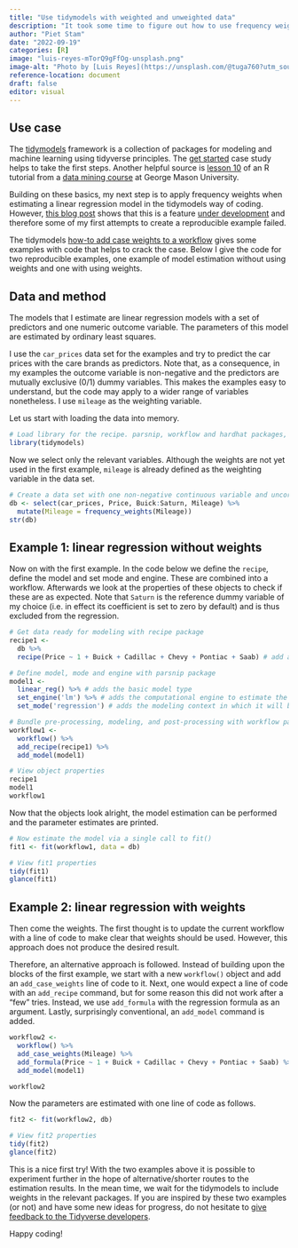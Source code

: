 ```yaml
---
title: "Use tidymodels with weighted and unweighted data"
description: "It took some time to figure out how to use frequency weights when fitting a model in the tidymodels framework. Here is the code to do that."
author: "Piet Stam"
date: "2022-09-19"
categories: [R]
image: "luis-reyes-mTorQ9gFfOg-unsplash.png"
image-alt: "Photo by [Luis Reyes](https://unsplash.com/@tuga760?utm_source=unsplash&utm_medium=referral&utm_content=creditCopyText) on [Unsplash](https://unsplash.com/s/photos/weights?utm_source=unsplash&utm_medium=referral&utm_content=creditCopyText)"
reference-location: document
draft: false
editor: visual
---
```


## Use case

The [tidymodels](https://www.tidymodels.org/) framework is a collection of packages for modeling and machine learning using tidyverse principles. The [get started](https://www.tidymodels.org/start/) case study helps to take the first steps. Another helpful source is [lesson 10](https://www.gmudatamining.com/lesson-10-r-tutorial.html) of an R tutorial from a [data mining course](https://www.gmudatamining.com/index.html) at George Mason University.

Building on these basics, my next step is to apply frequency weights when estimating a linear regression model in the tidymodels way of coding. However, [this blog post](https://www.tidyverse.org/blog/2022/05/case-weights/) shows that this is a feature [under development](https://github.com/tidymodels/planning/tree/main/case-weights) and therefore some of my first attempts to create a reproducible example failed.

The tidymodels [how-to add case weights to a workflow](https://workflows.tidymodels.org/reference/add_case_weights.html?q=add_case#ref-examples) gives some examples with code that helps to crack the case. Below I give the code for two reproducible examples, one example of model estimation without using weights and one with using weights.

## Data and method

The models that I estimate are linear regression models with a set of predictors and one numeric outcome variable. The parameters of this model are estimated by ordinary least squares.

I use the `car_prices` data set for the examples and try to predict the car prices with the care brands as predictors. Note that, as a consequence, in my examples the outcome variable is non-negative and the predictors are mutually exclusive (0/1) dummy variables. This makes the examples easy to understand, but the code may apply to a wider range of variables nonetheless. I use `mileage` as the weighting variable.

Let us start with loading the data into memory.

```r
# Load library for the recipe. parsnip, workflow and hardhat packages, along with the rest of tidymodels
library(tidymodels)
```

Now we select only the relevant variables. Although the weights are not yet used in the first example, `mileage` is already defined as the weighting variable in the data set.

```r
# Create a data set with one non-negative continuous variable and uncorrelated dummy variables as predictors
db <- select(car_prices, Price, Buick:Saturn, Mileage) %>% 
  mutate(Mileage = frequency_weights(Mileage))
str(db)
```

## Example 1: linear regression without weights

Now on with the first example. In the code below we define the `recipe`, define the model and set mode and engine. These are combined into a workflow. Afterwards we look at the properties of these objects to check if these are as expected. Note that `Saturn` is the reference dummy variable of my choice (i.e. in effect its coefficient is set to zero by default) and is thus excluded from the regression.

```r
# Get data ready for modeling with recipe package
recipe1 <-
  db %>% 
  recipe(Price ~ 1 + Buick + Cadillac + Chevy + Pontiac + Saab) # add all dummy variables but one

# Define model, mode and engine with parsnip package
model1 <-
  linear_reg() %>% # adds the basic model type
  set_engine('lm') %>% # adds the computational engine to estimate the model parameters
  set_mode('regression') # adds the modeling context in which it will be used

# Bundle pre-processing, modeling, and post-processing with workflow package
workflow1 <-
  workflow() %>%
  add_recipe(recipe1) %>%
  add_model(model1)

# View object properties
recipe1
model1
workflow1
```

Now that the objects look alright, the model estimation can be performed and the parameter estimates are printed.

```r
# Now estimate the model via a single call to fit()
fit1 <- fit(workflow1, data = db)

# View fit1 properties
tidy(fit1)
glance(fit1)
```

## Example 2: linear regression with weights

Then come the weights. The first thought is to update the current workflow with a line of code to make clear that weights should be used. However, this approach does not produce the desired result.

Therefore, an alternative approach is followed. Instead of building upon the blocks of the first example, we start with a new `workflow()` object and add an `add_case_weights` line of code to it. Next, one would expect a line of code with an `add_recipe` command, but for some reason this did not work after a "few" tries. Instead, we use `add_formula` with the regression formula as an argument. Lastly, surprisingly conventional, an `add_model` command is added.

```r
workflow2 <-
  workflow() %>%
  add_case_weights(Mileage) %>%
  add_formula(Price ~ 1 + Buick + Cadillac + Chevy + Pontiac + Saab) %>%
  add_model(model1)

workflow2
```

Now the parameters are estimated with one line of code as follows.

```r
fit2 <- fit(workflow2, db)

# View fit2 properties
tidy(fit2)
glance(fit2)
```

This is a nice first try! With the two examples above it is possible to experiment further in the hope of alternative/shorter routes to the estimation results. In the mean time, we wait for the tidymodels to include weights in the relevant packages. If you are inspired by these two examples (or not) and have some new ideas for progress, do not hesitate to [give feedback to the Tidyverse developers](https://www.tidyverse.org/blog/2022/05/case-weights/#getting-feedback).

Happy coding!
